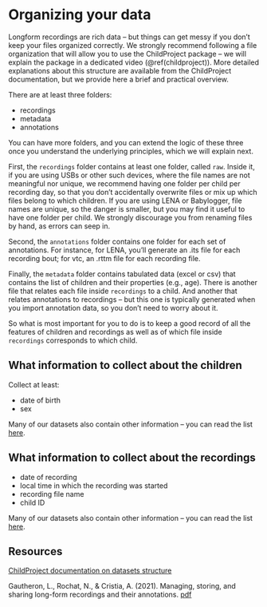 # Organizing your data {#organizingdata}

Longform recordings are rich data -- but things can get messy if you don't keep your files organized correctly. We strongly recommend following a file organization that will allow you to use the ChildProject package -- we will explain the package in a dedicated video (\@ref(childproject)). More detailed explanations about this structure are available from the ChildProject documentation, but we provide here a brief and practical overview.

There are at least three folders:

- recordings
- metadata
- annotations

You can have more folders, and you can extend the logic of these three once you understand the underlying principles, which we will explain next.

First, the `recordings` folder contains at least one folder, called `raw`. Inside it, if you are using USBs or other such devices, where the file names are not meaningful nor unique, we recommend having one folder per child per recording day, so that you don't accidentally overwrite files or mix up which files belong to which children. If you are using LENA or Babylogger, file names are unique, so the danger is smaller, but you may find it useful to have one folder per child. We strongly discourage you from renaming files by hand, as errors can seep in.

Second, the `annotations` folder contains one folder for each set of annotations. For instance, for LENA, you'll generate an .its file for each recording bout; for vtc, an .rttm file for each recording file.

Finally, the `metadata` folder contains tabulated data (excel or csv) that contains the list of children and their properties (e.g., age). There is another file that relates each file inside `recordings` to a child. And another that relates annotations to recordings -- but this one is typically generated when you import annotation data, so you don't need to worry about it.

So what is most important for you to do is to keep a good record of all the features of children and recordings as well as of which file inside `recordings` corresponds to which child. 

## What information to collect about the children

Collect at least:

- date of birth
- sex

Many of our datasets also contain other information -- you can read the list [here](https://childproject.readthedocs.io/en/latest/format.html#children-notebook).

## What information to collect about the recordings

- date of recording
- local time in which the recording was started
- recording file name
- child ID

Many of our datasets also contain other information -- you can read the list [here](https://childproject.readthedocs.io/en/latest/format.html#recordings-notebook).



## Resources

[ChildProject documentation on datasets structure](https://childproject.readthedocs.io/en/latest/format.html)

Gautheron, L., Rochat, N., & Cristia, A. (2021). Managing, storing, and sharing long-form recordings and their annotations. [pdf](https://psyarxiv.com/w8trm/download?format=pdf)
